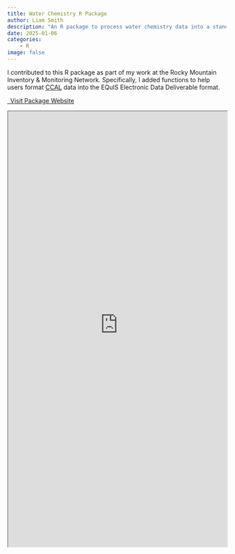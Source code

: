 ```yaml
---
title: Water Chemistry R Package
author: Liam Smith
description: "An R package to process water chemistry data into a standardized, machine readable format."
date: 2025-01-06
categories: 
    - R
image: false
---
```


I contributed to this R package as part of my work at the Rocky Mountain Inventory & Monitoring Network.
Specifically, I added functions to help users format [CCAL](https://ccal.oregonstate.edu/) data into the EQuIS Electronic Data Deliverable format.

<p class="text-center">
  <a class="btn btn-primary btn-lg" href="https://nationalparkservice.github.io/imd-ccal/index.html" target="_blank">
    <i class="fa-solid fa-file-arrow-down"></i>&ensp;Visit Package Website
  </a>
</p>

:::{.column-screen-inset}
```{=html}
<iframe width="100%" height=1000 src="https://nationalparkservice.github.io/imd-ccal/index.html" title="Webpage example"></iframe>
```
:::